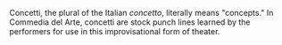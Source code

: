{{dicdef}}
Concetti, the plural of the Italian ''concetto'', literally means "concepts." In Commedia del Arte, concetti are stock punch lines learned by the performers for use in this improvisational form of theater.

{{vocab-stub}}
